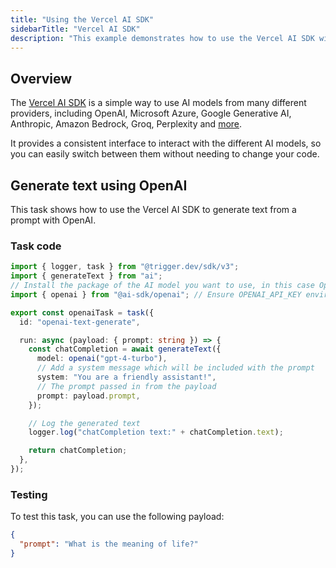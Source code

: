 ```yaml
---
title: "Using the Vercel AI SDK"
sidebarTitle: "Vercel AI SDK"
description: "This example demonstrates how to use the Vercel AI SDK with Trigger.dev."
---
```


## Overview

The [Vercel AI SDK](https://www.npmjs.com/package/ai) is a simple way to use AI models from many different providers, including OpenAI, Microsoft Azure, Google Generative AI, Anthropic, Amazon Bedrock, Groq, Perplexity and [more](https://sdk.vercel.ai/providers/ai-sdk-providers).

It provides a consistent interface to interact with the different AI models, so you can easily switch between them without needing to change your code.

## Generate text using OpenAI

This task shows how to use the Vercel AI SDK to generate text from a prompt with OpenAI.

### Task code

```ts trigger/vercel-ai-sdk-openai.ts
import { logger, task } from "@trigger.dev/sdk/v3";
import { generateText } from "ai";
// Install the package of the AI model you want to use, in this case OpenAI
import { openai } from "@ai-sdk/openai"; // Ensure OPENAI_API_KEY environment variable is set

export const openaiTask = task({
  id: "openai-text-generate",

  run: async (payload: { prompt: string }) => {
    const chatCompletion = await generateText({
      model: openai("gpt-4-turbo"),
      // Add a system message which will be included with the prompt
      system: "You are a friendly assistant!",
      // The prompt passed in from the payload
      prompt: payload.prompt,
    });

    // Log the generated text
    logger.log("chatCompletion text:" + chatCompletion.text);

    return chatCompletion;
  },
});
```

### Testing

To test this task, you can use the following payload:

```json
{
  "prompt": "What is the meaning of life?"
}
```

